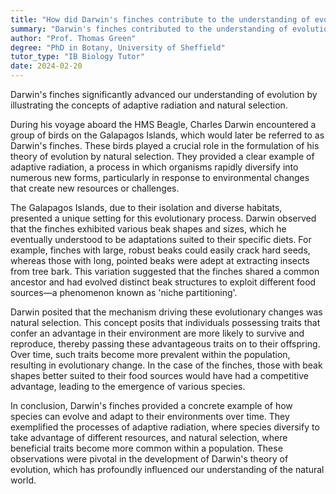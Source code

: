 ```yaml
---
title: "How did Darwin's finches contribute to the understanding of evolution?"
summary: "Darwin's finches contributed to the understanding of evolution by demonstrating the process of adaptive radiation and natural selection."
author: "Prof. Thomas Green"
degree: "PhD in Botany, University of Sheffield"
tutor_type: "IB Biology Tutor"
date: 2024-02-20
---
```


Darwin's finches significantly advanced our understanding of evolution by illustrating the concepts of adaptive radiation and natural selection.

During his voyage aboard the HMS Beagle, Charles Darwin encountered a group of birds on the Galapagos Islands, which would later be referred to as Darwin's finches. These birds played a crucial role in the formulation of his theory of evolution by natural selection. They provided a clear example of adaptive radiation, a process in which organisms rapidly diversify into numerous new forms, particularly in response to environmental changes that create new resources or challenges.

The Galapagos Islands, due to their isolation and diverse habitats, presented a unique setting for this evolutionary process. Darwin observed that the finches exhibited various beak shapes and sizes, which he eventually understood to be adaptations suited to their specific diets. For example, finches with large, robust beaks could easily crack hard seeds, whereas those with long, pointed beaks were adept at extracting insects from tree bark. This variation suggested that the finches shared a common ancestor and had evolved distinct beak structures to exploit different food sources—a phenomenon known as 'niche partitioning'.

Darwin posited that the mechanism driving these evolutionary changes was natural selection. This concept posits that individuals possessing traits that confer an advantage in their environment are more likely to survive and reproduce, thereby passing these advantageous traits on to their offspring. Over time, such traits become more prevalent within the population, resulting in evolutionary change. In the case of the finches, those with beak shapes better suited to their food sources would have had a competitive advantage, leading to the emergence of various species.

In conclusion, Darwin's finches provided a concrete example of how species can evolve and adapt to their environments over time. They exemplified the processes of adaptive radiation, where species diversify to take advantage of different resources, and natural selection, where beneficial traits become more common within a population. These observations were pivotal in the development of Darwin's theory of evolution, which has profoundly influenced our understanding of the natural world.
    